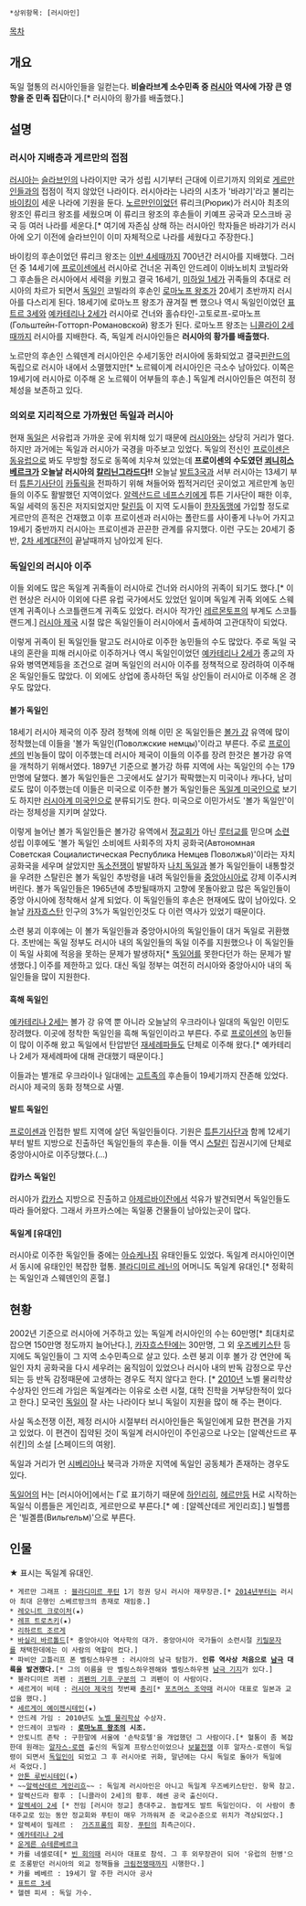  *상위항목: [러시아인]

[[목차]]

== 개요 ==
독일 혈통의 러시아인들을 일컫는다. '''비슬라브계 소수민족 중 [[러시아]] 역사에 가장 큰 영향을 준 민족 집단'''이다.[* 러시아의 황가를 배출했다.]

== 설명 ==
=== 러시아 지배층과 게르만의 접점 ===
[[러시아]]는 [[슬라브]]인의 나라이지만 국가 성립 시기부터 근대에 이르기까지 의외로 [[게르만]]인들과의 접점이 적지 않았던 나라이다. 러시아라는 나라의 시초가 '바랴기'라고 불리는 [[바이킹]]이 세운 나라에 기원을 둔다. [[노르만]]인이었던 류리크(Рюрик)가 러시아 최초의 왕조인 류리크 왕조를 세웠으며 이 류리크 왕조의 후손들이 키예프 공국과 모스크바 공국 등 여러 나라를 세운다.[* 여기에 자존심 상해 하는 러시아인 학자들은 바랴기가 러시아에 오기 이전에 슬라브인이 이미 자체적으로 나라를 세웠다고 주장한다.]

바이킹의 후손이었던 류리크 왕조는 [[이반 4세]]때까지 700년간 러시아를 지배했다. 그러던 중 14세기에 [[프로이센]]에서 러시아로 건너온 귀족인 안드레이 이바노비치 코빌라와 그 후손들은 러시아에서 세력을 키웠고 결국 16세기, [[미하일 1세]]가 귀족들의 추대로 러시아의 차르가 되면서 [[독일인]] 코빌라의 후손인 [[로마노프 왕조]]가 20세기 초반까지 러시아를 다스리게 된다. 18세기에 로마노프 왕조가 끊겨질 뻔 했으나 역시 독일인이었던 [[표트르 3세]]와 [[예카테리나 2세]]가 러시아로 건너와 홀슈타인-고토로프-로마노프(Гольштейн-Готторп-Романовской) 왕조가 된다. 로마노프 왕조는 [[니콜라이 2세]]때까지 러시아를 지배한다. 즉, 독일계 러시아인들은 '''러시아의 황가를 배출했다.'''

노르만의 후손인 스웨덴계 러시아인은 수세기동안 러시아에 동화되었고 결국[[핀란드]]의 독립으로 러시아 내에서 소멸했지만[* 노르웨이계 러시아인은 극소수 남아있다. 이쪽은 19세기에 러시아로 이주해 온 노르웨이 어부들의 후손.] 독일계 러시아인들은 여전히 정체성을 보존하고 있다.

=== 의외로 지리적으로 가까웠던 독일과 러시아 ===
현재 [[독일]]은 서유럽과 가까운 곳에 위치해 있기 때문에 [[러시아]]와는 상당히 거리가 멀다. 하지만 과거에는 독일과 러시아가 국경을 마주보고 있었다. 독일의 전신인 [[프로이센]]은 [[동유럽]]으로 봐도 무방할 정도로 동쪽에 치우쳐 있었는데 '''프로이센의 수도였던 [[쾨니히스베르크]]가 오늘날 러시아의 [[칼리닌그라드]]다!!''' 오늘날 [[발트3국]]과 서부 러시아는 13세기 부터 [[튜튼기사단]]이 [[카톨릭]]을 전파하기 위해 쳐들어와 찝적거리던 곳이었고 게르만계 농민들의 이주도 활발했던 지역이었다. [[알렉산드르 네프스키]]에게 튜튼 기사단이 패한 이후, 독일 세력의 동진은 저지되었지만 [[탈린]]등 이 지역 도시들이 [[한자동맹]]에 가입할 정도로 게르만의 흔적은 건재했고 이후 프로이센과 러시아는 폴란드를 사이좋게 나누어 가지고 19세기 중반까지 러시아는 프로이센과 끈끈한 관계를 유지했다.  이런 구도는 20세기 중반, [[2차 세계대전]]이 끝날때까지 남아있게 된다.

=== 독일인의 러시아 이주 ===
이들 외에도 많은 독일계 귀족들이 러시아로 건너와 러시아의 귀족이 되기도 했다.[* 이런 현상은 러시아 이외에 다른 유럽 국가에서도 있었던 일이며 독일계 귀족 외에도 스웨덴계 귀족이나 스코틀랜드계 귀족도 있었다. 러시아 작가인 [[레르몬토프]]의 부계도 스코틀랜드계.] [[러시아 제국]] 시절 많은 독일인들이 러시아에서 출세하여 고관대작이 되었다.

이렇게 귀족이 된 독일인들 말고도 러시아로 이주한 농민들의 수도 많았다. 주로 독일 국내의 혼란을 피해 러시아로 이주하거나 역시 독일인이었던 [[예카테리나 2세]]가 종교의 자유와 병역면제등을 조건으로 걸며 독일인의 러시아 이주를 정책적으로 장려하여 이주해온 독일인들도 많았다. 이 외에도 상업에 종사하던 독일 상인들이 러시아로 이주해 온 경우도 많았다. 

==== 볼가 독일인 ====
18세기 러시아 제국의 이주 장려 정책에 의해 이민 온 독일인들은 [[볼가 강]] 유역에 많이 정착했는데 이들을 '볼가 독일인(Поволжские немцы)'이라고 부른다. 주로 [[프로이센]]의 빈농들이 많이 이주했는데 러시아 제국이 이들의 이주를 장려 한것은 볼가강 유역을 개척하기 위해서였다. 1897년 기준으로 볼가강 하류 지역에 사는 독일인의 수는 179만명에 달했다. 볼가 독일인들은 그곳에서도 살기가 팍팍했는지 미국이나 캐나다, 남미로도 많이 이주했는데 이들은 미국으로 이주한 볼가 독일인들은 [[독일계 미국인]]으로 보기도 하지만 [[러시아계 미국인]]으로 분류되기도 한다. 미국으로 이민가서도 '볼가 독일인'이라는 정체성을 지키며 살았다.

이렇게 늘어난 볼가 독일인들은 볼가강 유역에서 [[정교회]]가 아닌 [[루터교]]를 믿으며 [[소련]] 성립 이후에도 '볼가 독일인 소비에트 사회주의 자치 공화국(Автономная Советская Социалистическая Республика Немцев Поволжья)'이라는 자치 공화국을 세우며 살았지만 [[독소전쟁]]이 발발하자 [[나치 독일]]과 볼가 독일인들이 내통할것을 우려한 스탈린은 볼가 독일인 추방령을 내려 독일인들을 [[중앙아시아]]로 강제 이주시켜 버린다. 볼가 독일인들은 1965년에 추방될때까지 고향에 못돌아왔고 많은 독일인들이 중앙 아시아에 정착해서 살게 되었다. 이 독일인들의 후손은 현재에도 많이 남아있다. 오늘날 [[카자흐스탄]] 인구의 3%가 독일인인것도 다 이런 역사가 있었기 때문이다.
 
소련 붕괴 이후에는 이 볼가 독일인들과 중앙아시아의 독일인들이 대거 독일로 귀환했다. 초반에는 독일 정부도 러시아 내의 독일인들의 독일 이주를 지원했으나 이 독일인들이 독일 사회에 적응을 못하는 문제가 발생하자[* [[독일어]]를 못한다던가 하는 문제가 발생했다.] 이주를 제한하고 있다. 대신 독일 정부는 여전히 러시아와 중앙아시아 내의 독일인들을 많이 지원한다.

==== 흑해 독일인 ====
[[예카테리나 2세]]는 볼가 강 유역 뿐 아니라 오늘날의 우크라이나 일대의 독일인 이민도 장려했다. 이곳에 정착한 독일인을 흑해 독일인이라고 부른다. 주로 [[프로이센]]의 농민들이 많이 이주해 왔고 독일에서 탄압받던 [[재세례파]]들도 단체로 이주해 왔다.[* 예카테리나 2세가 재세례파에 대해 관대했기 때문이다.]

이들과는 별개로 우크라이나 일대에는 [[고트족]]의 후손들이 19세기까지 잔존해 있었다. 러시아 제국의 동화 정책으로 사멸.

==== 발트 독일인 ====
[[프로이센]]과 인접한 발트 지역에 살던 독일인들이다. 기원은 [[튜튼기사단]]과 함께 12세기 부터 발트 지방으로 진출하던 독일인들의 후손들. 이들 역시 [[스탈린]] 집권시기에 단체로 중앙아시아로 이주당했다.(...)

==== 캅카스 독일인 ====
러시아가 [[캅카스]] 지방으로 진출하고 [[아제르바이잔]]에서 석유가 발견되면서 독일인들도 따라 들어왔다. 그래서 카프카스에는 독일풍 건물들이 남아있는곳이 많다.

==== 독일계 [유대인] ====
러시아로 이주한 독일인들 중에는 [[아슈케나짐]] 유태인들도 있었다. 독일계 러시아인이면서 동시에 유태인인 복잡한 혈통. [[블라디미르 레닌]]의 어머니도 독일계 유대인.[* 정확히는 독일인과 스웨덴인의 혼혈.]

== 현황 ==
2002년 기준으로 러시아에 거주하고 있는 독일계 러시아인의 수는 60만명[* 최대치로 잡으면 150만명 정도까지 늘어난다.], [[카자흐스탄]]에는 30만명, 그 외 [[우즈베키스탄]] 등지에도 독일인들이 그 지역 소수민족으로 살고 있다. 소련 붕괴 이후 볼가 강 연안에 독일인 자치 공화국을 다시 세우려는 움직임이 있었으나 러시아 내의 반독 감정으로 무산되는 등 반독 감정때문에 고생하는 경우도 적지 않다고 한다. [* [[2010년]] 노벨 물리학상 수상자인 안드레 가임은 독일계라는 이유로 소련 시절, 대학 진학을 거부당한적이 있다고 한다.] 모국인 [[독일]]이 잘 사는 나라이다 보니 독일이 지원을 많이 해 주는 편이다.

사실 독소전쟁 이전, 제정 러시아 시절부터 러시아인들은 독일인에게 묘한 편견을 가지고 있었다. 이 편견이 집약된 것이 독일계 러시아인이 주인공으로 나오는 [알렉산드르 푸쉬킨]의 소설 [스페이드의 여왕].

독일과 거리가 먼 [[시베리아]]나 북극과 가까운 지역에 독일인 공동체가 존재하는 경우도 있다.

[[독일어]]의 H는 [러시아어]에서는 Г로 표기하기 때문에 [[하인리히]], [[헤르만]]등 H로 시작하는 독일식 이름들은 게인리흐, 게르만으로 부른다.[* 예 : [알렉산데르 게인리흐].] 빌헬름은 '빌곌름(Вильгельм)'으로 부른다.

== 인물 ==
★ 표시는 독일계 유대인.

 * 게르만 그래프 : [[블라디미르 푸틴]] 1기 정권 당시 러시아 재무장관.[* [[2014년]]부터는 러시아 최대 은행인 스베르방크의 총재로 재임중.]
 * [[크로이처#s-3|레오니트 크로이처]](★) 
 * [[레프 트로츠키]](★) 
 * [[리하르트 조르게]]
 * [http://ko.wikipedia.org/wiki/%EB%B0%94%EC%8B%A4%EB%A6%AC_%EB%B0%94%EB%A5%B4%ED%86%A8%EB%93%9C 바실리 바르톨드][* 중앙아시아 역사학의 대가. 중앙아시아 국가들이 소련시절 [[키릴문자]]를 채택한데에는 이 사람의 역할이 컸다.]
 * 파비안 고틀리프 폰 벨링스하우젠 : 러시아의 남극 탐험가. '''인류 역사상 처음으로 [[남극]] 대륙을 발견했다.'''[* 그의 이름을 딴 벨링스하우젠해와 벨링스하우젠 [http://russiafocus.co.kr/multimedia/pictures/2014/04/19/44349.html 남극 기지]가 있다.]
 * 블라디미르 쾨펜 : [[쾨펜의 기후 구분]]의 그 쾨펜이 이 사람이다.
 * 세르게이 비테 : [[러시아 제국]]의 첫번째 [[총리]][* [[포츠머스 조약]]때 러시아 대표로 일본과 교섭을 했다.]
 * [[세르게이 예이젠시테인]](★) 
 * 안드레 가임 : 2010년도 [[노벨 물리학상]] 수상자.
 * 안드레이 코빌라 : '''[[로마노프 왕조]]의 시조.'''
 * 안토니트 존탁 : 구한말에 서울에 '손탁호텔'을 개업했던 그 사람이다.[* 혈통이 좀 복잡한데 원래는 [[알자스-로렌]] 출신의 독일계 프랑스인이었으나 [[보불전쟁]] 이후 알자스-로렌이 독일령이 되면서 [[독일인]]이 되었고 그 후 러시아로 귀화, 말년에는 다시 독일로 돌아가 독일에서 죽었다.]
 * [http://ko.wikipedia.org/wiki/%EC%95%88%ED%86%A4_%EB%A3%A8%EB%B9%88%EC%8B%9C%ED%85%8C%EC%9D%B8 안톤 루빈시테인](★) 
 * ~~[[알렉산데르 게인리흐]]~~ : 독일계 러시아인은 아니고 독일계 우즈베키스탄인. 항목 참고.
 * 알렉산드라 황후 : [니콜라이 2세]의 황후. 헤센 공국 출신이다.
 * [http://ko.wikipedia.org/wiki/%EB%AA%A8%EC%8A%A4%ED%81%AC%EB%B0%94_%EC%B4%9D%EB%8C%80%EC%A3%BC%EA%B5%90_%EC%95%8C%EB%A0%89%EC%84%B8%EC%9D%B4_2%EC%84%B8 알렉세이 2세] [* 전임 [러시아 정교] 총대주교. 놀랍게도 발트 독일인이다. 이 사람이 총대주교로 있는 동안 정교회와 푸틴이 매우 가까워져 준 국교수준으로 위치가 격상되었다.]
 * 알렉세이 밀레르 :  [[가즈프롬]]의 회장. [[푸틴]]의 최측근이다.
 * [[예카테리나 2세]]
 * [[운게른 슈테른베르크]]
 * 카를 네셀로데[* [[빈 회의]]때 러시아 대표로 참석. 그 후 외무장관이 되어 '유럽의 헌병'으로 조롱받던 러시아의 외교 정책들을 [[크림전쟁]]때까지 시행한다.]
 * 카를 베베르 : 19세기 말 주한 러시아 공사
 * [[표트르 3세]]
 * 헬렌 피셔 : 독일 가수.
